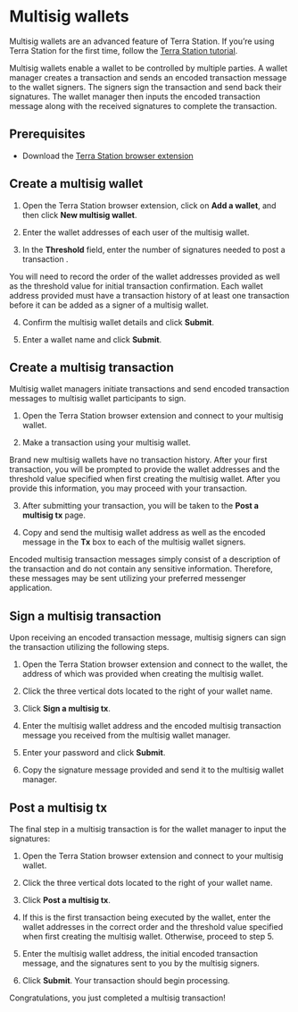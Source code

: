 
# Multisig wallets

Multisig wallets are an advanced feature of Terra Station. If you’re using Terra Station for the first time, follow the [Terra Station tutorial](download/station-desktop.mdx).

Multisig wallets enable a wallet to be controlled by multiple parties. A wallet manager creates a transaction and sends an encoded transaction message to the wallet signers. The signers sign the transaction and send back their signatures. The wallet manager then inputs the encoded transaction message along with the received signatures to complete the transaction.

## Prerequisites

- Download the [Terra Station browser extension](download/station-extension.mdx)

## Create a multisig wallet

1. Open the Terra Station browser extension, click on **Add a wallet**, and then click **New multisig wallet**.

2. Enter the wallet addresses of each user of the multisig wallet.

3. In the **Threshold** field, enter the number of signatures needed to post a transaction .

<Admonition type="caution" icon="☢️">

You will need to record the order of the wallet addresses provided as well as the threshold value for initial transaction confirmation. Each wallet address provided must have a transaction history of at least one transaction before it can be added as a signer of a multisig wallet.

</Admonition>

4. Confirm the multisig wallet details and click **Submit**.

5. Enter a wallet name and click **Submit**.

## Create a multisig transaction

Multisig wallet managers initiate transactions and send encoded transaction messages to multisig wallet participants to sign.

1. Open the Terra Station browser extension and connect to your multisig wallet.

2. Make a transaction using your multisig wallet.

<Admonition type="caution" icon="☢️" title="Making your first transaction">

Brand new multisig wallets have no transaction history. After your first transaction, you will be prompted to provide the wallet addresses and the threshold value specified when first creating the multisig wallet. After you provide this information, you may proceed with your transaction.

</Admonition>

3. After submitting your transaction, you will be taken to the **Post a multisig tx** page.

4. Copy and send the multisig wallet address as well as the encoded message in the **Tx** box to each of the multisig wallet signers.

<Admonition type="tip" icon="💡" title="Sending multisig strings">

Encoded multisig transaction messages simply consist of a description of the transaction and do not contain any sensitive information. Therefore, these messages may be sent utilizing your preferred messenger application.

</Admonition>

## Sign a multisig transaction

Upon receiving an encoded transaction message, multisig signers can sign the transaction utilizing the following steps.

1. Open the Terra Station browser extension and connect to the wallet, the address of which was provided when creating the multisig wallet.

2. Click the three vertical dots located to the right of your wallet name.

3. Click **Sign a multisig tx**.

4. Enter the multisig wallet address and the encoded multisig transaction message you received from the multisig wallet manager.

5. Enter your password and click **Submit**.

6. Copy the signature message provided and send it to the multisig wallet manager.

## Post a multisig tx

The final step in a multisig transaction is for the wallet manager to input the signatures:

1. Open the Terra Station browser extension and connect to your multisig wallet.

2. Click the three vertical dots located to the right of your wallet name.

3. Click **Post a multisig tx**.

4. If this is the first transaction being executed by the wallet, enter the wallet addresses in the correct order and the threshold value specified when first creating the multisig wallet. Otherwise, proceed to step 5.

5. Enter the multisig wallet address, the initial encoded transaction message, and the signatures sent to you by the multisig signers.

6. Click **Submit**. Your transaction should begin processing.

Congratulations, you just completed a multisig transaction!
